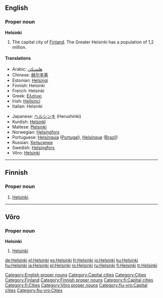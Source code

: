 {{wikipedia}}
==English==

===Proper noun===
'''Helsinki'''

# The capital city of [[Finland]]. The Greater Helsinki has a population of 1,2 million.

====Translations====
{{top}}
*Arabic: [[هلسنكي]]
*Chinese: [[赫尔辛基]]
*Estonian: [[Helsingi]]
*Finnish: Helsinki
*French: Helsinki
*Greek: [[Ελσίνκι]] {{n}}
*Irish: [[Heilsincí]]
*Italian: Helsinki {{f}}
{{mid}}
*Japanese: [[ヘルシンキ]] (Herushinki)
*Kurdish: [[Helsinkî]] {{f}}
*Maltese: [[Ħelsinki]]
*Norwegian: [[Helsingfors]]
*Portuguese: [[Helsínquia]] ([[Portugal]]), [[Helsinque]] ([[Brazil]])
*Russian: [[Хельсинки]]
*Swedish: [[Helsingfors]]
*Võro: [[#Võro|Helsinki]]
{{bottom}}

[[Category:English proper nouns]]
[[Category:Capital cities]]
[[Category:Cities]]
[[Category:Finland]]

----

==Finnish==
{{wikipedia|lang=fi}}

===Proper noun===
{{fi-noun|Helsin|type=4|grad=G}}

# [[#English|Helsinki]].

[[Category:Finnish proper nouns]]
[[Category:fi:Capital cities]]
[[Category:fi:Cities]]

----

==Võro==

===Proper noun===
'''Helsinki'''

# [[#English|Helsinki]]

[[Category:Võro proper nouns]]
[[Category:fiu-vro:Capital cities]]
[[Category:fiu-vro:Cities]]

[[de:Helsinki]]
[[el:Helsinki]]
[[es:Helsinki]]
[[fr:Helsinki]]
[[io:Helsinki]]
[[ku:Helsinki]]
[[hu:Helsinki]]
[[ja:Helsinki]]
[[pl:Helsinki]]
[[ro:Helsinki]]
[[ru:Helsinki]]
[[fi:Helsinki]]
[[tr:Helsinki]]